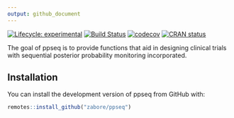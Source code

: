 ```yaml
---
output: github_document
---
```


<!-- README.md is generated from README.Rmd. Please edit that file -->

<!-- badges: start -->
[![Lifecycle: experimental](https://img.shields.io/badge/lifecycle-experimental-orange.svg)](https://www.tidyverse.org/lifecycle/#experimental)
[![Build Status](https://travis-ci.com/zabore/ppseq.svg?branch=main)](https://travis-ci.com/zabore/ppseq) 
[![codecov](https://codecov.io/gh/zabore/ppseq/branch/master/graph/badge.svg)](https://codecov.io/gh/zabore/ppseq)
[![CRAN status](https://www.r-pkg.org/badges/version/ppseq)](https://CRAN.R-project.org/package=ppseq)
<!-- badges: end -->

The goal of ppseq is to provide functions that aid in designing clinical trials with sequential posterior probability monitoring incorporated.

## Installation

You can install the development version of ppseq from GitHub with:

```r
remotes::install_github("zabore/ppseq")
```
